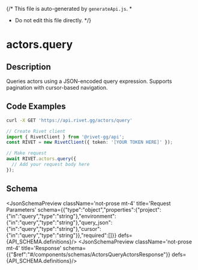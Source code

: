 {/* This file is auto-generated by `generateApi.js`.
  *
  * Do not edit this file directly.
  */}


# actors.query

## Description
Queries actors using a JSON-encoded query expression. Supports pagination with cursor-based navigation.

## Code Examples

<CodeGroup title='Request' tag='GET' label='https://api.rivet.gg/actors/query'>

```bash {{ "title": "cURL" }}
curl -X GET 'https://api.rivet.gg/actors/query'
```

```ts
// Create Rivet client
import { RivetClient } from '@rivet-gg/api';
const RIVET = new RivetClient({ token: '[YOUR TOKEN HERE]' });

// Make request
await RIVET.actors.query({
  // Add your request body here
});
```

</CodeGroup>

## Schema
<JsonSchemaPreview className='not-prose mt-4' title='Request Parameters' schema={{"type":"object","properties":{"project":{"in":"query","type":"string"},"environment":{"in":"query","type":"string"},"query_json":{"in":"query","type":"string"},"cursor":{"in":"query","type":"string"}},"required":[]}} defs={API_SCHEMA.definitions}/>
<JsonSchemaPreview className='not-prose mt-4' title='Response' schema={{"$ref":"#/components/schemas/ActorsQueryActorsResponse"}} defs={API_SCHEMA.definitions}/>
